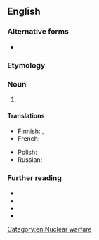{{also|non-proliferation}}

==English==

===Alternative forms===
* {{alter|en|non-proliferation}}

===Etymology===
{{prefix|en|non|proliferation}}

===Noun===
{{en-noun|-|s}}

# {{rfdef|en}}
#: {{uxi|en|Nuclear '''Nonproliferation''' Treaty}}

====Translations====
{{trans-top}}
* Finnish: {{t+|fi|rajoitus}}, {{t+|fi|sulku}}
* French: {{t+|fr|non-prolifération|f}}
{{trans-mid}}
* Polish: {{t|pl|nierozprzestrzenianie|n}}
* Russian: {{t+|ru|нераспростране́ние|n}}
{{trans-bottom}}

===Further reading===
* {{R:Lexico|non-proliferation}}
* {{R:MWO}}
* {{R:Cambridge}}
* {{R:Longman|non-proliferation}}

[[Category:en:Nuclear warfare]]